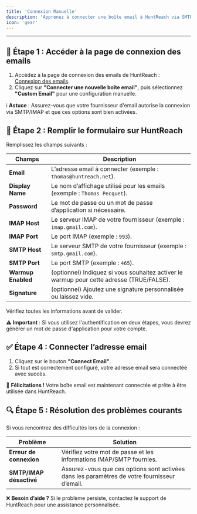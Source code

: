 ```yaml
---
title: 'Connexion Manuelle'
description: 'Apprenez à connecter une boîte email à HuntReach via SMTP/IMAP manuellement pour tous les fournisseurs.'
icon: 'gear'
---
```


---

## 🔗 Étape 1 : Accéder à la page de connexion des emails

1. Accédez à la page de connexion des emails de HuntReach :  
   [Connexion des emails](https://app.huntreach.com/dashboard/settings/emails).
2. Cliquez sur **"Connecter une nouvelle boîte email"**, puis sélectionnez **"Custom Email"** pour une configuration manuelle.

ℹ️ **Astuce** : Assurez-vous que votre fournisseur d'email autorise la connexion via SMTP/IMAP et que ces options sont bien activées.

## 📝 Étape 2 : Remplir le formulaire sur HuntReach

Remplissez les champs suivants :

| Champs             | Description                                                                               |
| ------------------ | ----------------------------------------------------------------------------------------- |
| **Email**          | L’adresse email à connecter (exemple : `thomas@huntreach.net`).                           |
| **Display Name**   | Le nom d’affichage utilisé pour les emails (exemple : `Thomas Pecquet`).                  |
| **Password**       | Le mot de passe ou un mot de passe d’application si nécessaire.                           |
| **IMAP Host**      | Le serveur IMAP de votre fournisseur (exemple : `imap.gmail.com`).                        |
| **IMAP Port**      | Le port IMAP (exemple : `993`).                                                           |
| **SMTP Host**      | Le serveur SMTP de votre fournisseur (exemple : `smtp.gmail.com`).                        |
| **SMTP Port**      | Le port SMTP (exemple : `465`).                                                           |
| **Warmup Enabled** | (optionnel) Indiquez si vous souhaitez activer le warmup pour cette adresse (TRUE/FALSE). |
| **Signature**      | (optionnel) Ajoutez une signature personnalisée ou laissez vide.                          |

Vérifiez toutes les informations avant de valider.

⚠️ **Important** : Si vous utilisez l'authentification en deux étapes, vous devrez générer un mot de passe d'application pour votre compte.

## ✅ Étape 4 : Connecter l’adresse email

1. Cliquez sur le bouton **"Connect Email"**.
2. Si tout est correctement configuré, votre adresse email sera connectée avec succès.

🎉 **Félicitations !** Votre boîte email est maintenant connectée et prête à être utilisée dans HuntReach.

## 🔍 Étape 5 : Résolution des problèmes courants

Si vous rencontrez des difficultés lors de la connexion :

| Problème                | Solution                                                                                     |
| ----------------------- | -------------------------------------------------------------------------------------------- |
| **Erreur de connexion** | Vérifiez votre mot de passe et les informations IMAP/SMTP fournies.                          |
| **SMTP/IMAP désactivé** | Assurez-vous que ces options sont activées dans les paramètres de votre fournisseur d’email. |

❌ **Besoin d’aide ?** Si le problème persiste, contactez le support de HuntReach pour une assistance personnalisée.

